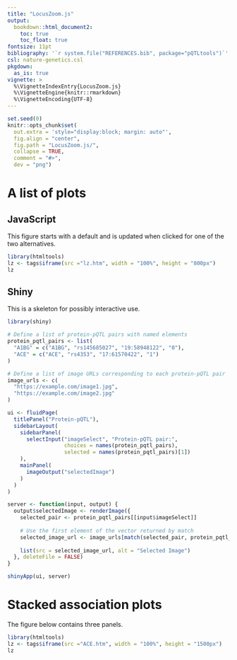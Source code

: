 ```yaml
---
title: "LocusZoom.js"
output:
  bookdown::html_document2:
    toc: true
    toc_float: true
fontsize: 11pt
bibliography: '`r system.file("REFERENCES.bib", package="pQTLtools")`'
csl: nature-genetics.csl
pkgdown:
  as_is: true
vignette: >
  %\VignetteIndexEntry{LocusZoom.js}
  %\VignetteEngine{knitr::rmarkdown}
  %\VignetteEncoding{UTF-8}
---
```


```r
set.seed(0)
knitr::opts_chunk$set(
  out.extra = 'style="display:block; margin: auto"',
  fig.align = "center",
  fig.path = "LocusZoom.js/",
  collapse = TRUE,
  comment = "#>",
  dev = "png")
```

# A list of plots

## JavaScript

This figure starts with a default and is updated when clicked for one of the two alternatives.

```r
library(htmltools)
lz <- tags$iframe(src ="lz.htm", width = "100%", height = "800px")
lz
```

## Shiny

This is a skeleton for possibly interactive use.

```r
library(shiny)

# Define a list of protein-pQTL pairs with named elements
protein_pqtl_pairs <- list(
  "A1BG" = c("A1BG", "rs145685027", "19:58948122", "0"),
  "ACE" = c("ACE", "rs4353", "17:61570422", "1")
)

# Define a list of image URLs corresponding to each protein-pQTL pair
image_urls <- c(
  "https://example.com/image1.jpg",
  "https://example.com/image2.jpg"
)

ui <- fluidPage(
  titlePanel("Protein-pQTL"),
  sidebarLayout(
    sidebarPanel(
      selectInput("imageSelect", "Protein-pQTL pair:",
                  choices = names(protein_pqtl_pairs),
                  selected = names(protein_pqtl_pairs)[1])
    ),
    mainPanel(
      imageOutput("selectedImage")
    )
  )
)

server <- function(input, output) {
  output$selectedImage <- renderImage({
    selected_pair <- protein_pqtl_pairs[[input$imageSelect]]
    
    # Use the first element of the vector returned by match
    selected_image_url <- image_urls[match(selected_pair, protein_pqtl_pairs)[1]]
    
    list(src = selected_image_url, alt = "Selected Image")
  }, deleteFile = FALSE)
}

shinyApp(ui, server)
```

# Stacked association plots

The figure below contains three panels.

```r
library(htmltools)
lz <- tags$iframe(src ="ACE.htm", width = "100%", height = "1500px")
lz
```

